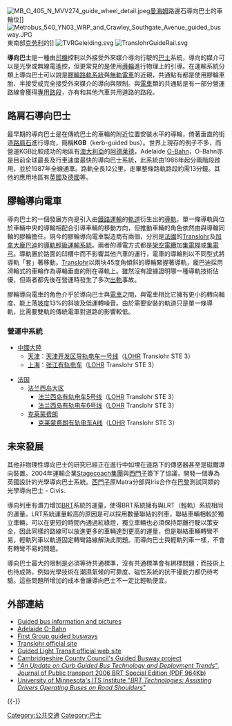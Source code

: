 {{unreferenced|time=2012-11-13}}
{{noteTA
|G1=Transport
|G2=Country
}}

{{fixbunching|beg}}
[[File:MB_O_405_N_MVV274_guide_wheel_detail.jpeg|thumb]][[曼海姆|曼海姆]]路邊石導向巴士的車輪位]]
{{fixbunching|mid}}
[[File:Metrobus_540_YN03_WRP_and_Crawley_Southgate_Avenue_guided_busway.JPG|thumb]]東南部[[克劳利|克劳利]]的{{link-en|Crawley Fastway|Crawley Fastway}}]]
{{fixbunching|mid}}
[[File:TVRGeleiding.svg|thumb]]
{{fixbunching|mid}}
[[File:TranslohrGuideRail.svg|thumb]]
{{fixbunching|end}}

'''導向巴士'''是一種由[[司機|司機]]控制以外接受外來媒介導向行駛的[[巴士|巴士]]系統，導向的媒介可以是光學或無線電遙控，但更常見的是使用[[導輪|導輪]]進行物理上的引導。在運輸系統分類上導向巴士可以說是[[膠輪路軌系統|膠輪路軌系統]]與[[無軌電車|無軌電車]]的近親，共通點有都是使用膠輪車胎、半接受或完全接受外來媒介的導向與限制。與[[電車|電車]]類的共通點是有一部分營運路線會獲得[[公車專用道|專用路段]]，亦有和其他汽車共用道路的路段。

== 路肩石導向巴士 ==
最早期的導向巴士是在傳統巴士的車輪的附近位置安裝水平的導輪，倚著垂直的街道[[路肩石|路肩石]]進行導向，簡稱'''KGB'''（kerb-guided bus）。世界上現存的例子不多，而營運KGB比較成功的地區有[[澳大利亞|澳大利亞]]的[[阿德莱德|阿德莱德]]，Adelaide [[O-Bahn公交车道|O-Bahn]]，O-Bahn亦是目前全球最長及行車速度最快的導向巴士系統，此系統由1986年起分兩階段啟用，並於1987年全線通車。路軌全長12公里，走畢整條路軌路段約需13分鐘。其他的應用地區有[[英國|英國]]及[[德國|德國]]等。

== 膠輪導向電車 ==
導向巴士的一個發展方向是引入由[[鐵路運輸|鐵路運輸]]的[[軌道|軌道]]衍生出的[[導軌|導軌]]，單一條導軌與位於車輛中央的導輪相配合引導車輛的移動方向，但推動車輛的角色依然由與導輪同軸的膠輪擔任。現今的膠輪導向電車製造商有兩個，分別是[[法國|法國]]{{link-en|劳尔重工|Lohr Industrie}}的[[Translohr|Translohr]]及[[加拿大|加拿大]][[龐巴迪|龐巴迪]]的[[龐巴迪導軌輕級運輸系統|導軌輕級運輸系統]]。兩者的導電方式都是[[接触网供电|架空電纜]]加[[集電桿|集電桿]]或[[集電弓|集電弓]]。導軌置於路面的凹槽中而不影響其他汽車的運行，電車的導輪則以不同型式將導軌「套」著移動。[[勞爾電車|Translohr]]以兩块45度角傾斜的導輪緊握著導軌，龐巴迪採用滑輪式的車輪作為導輪垂直的附在導軌上。雖然沒有證據證明哪一種導軌技術佔優，但兩者都先後在營運時發生了多次[[出軌|出軌]]事故。

膠輪導向電車的角色介乎於導向巴士與[[電車|電車]]之間，與電車相比它擁有更小的轉向輻度、能上落[[坡度|坡度]]13%的斜坡及低運轉噪音。由於需要安裝的軌道只是單一條導軌，比需要雙軌的傳統電車對道路的影響較低。
===營運中系統===
*[[中國大陸|中國大陸]]
**[[天津|天津]]：[[天津开发区导轨电车一号线|天津开发区导轨电车一号线]]（[[劳尔电车|LOHR]] Translohr STE 3）
**[[上海|上海]]：[[张江有轨电车|张江有轨电车]]（[[劳尔电车|LOHR]] Translohr STE 3）

* [[法国|法国]]
** [[法兰西岛大区|法兰西岛大区]]
*** [[法兰西岛有轨电车5号线|法兰西岛有轨电车5号线]]（[[劳尔电车|LOHR]] Translohr STE 3）
*** [[法兰西岛有轨电车6号线|法兰西岛有轨电车6号线]]（[[劳尔电车|LOHR]] Translohr STE 3）
** [[克莱蒙费朗|克莱蒙费朗]]
*** [[克莱蒙费朗有轨电车A线|克莱蒙费朗有轨电车A线]]（[[劳尔电车|LOHR]] Translohr STE 3）

== 未來發展 ==
其他非物理性導向巴士的研究已經正在進行中如埋在道路下的傳感器甚至是磁鐵導向裝置。2004年運輸企業[[捷達集團|Stagecoach集團]]與[[西門子|西門子]]簽下了協議，開發一個專為英國設計的光學導向巴士系統。[[西門子|西門子]]原Matra分部與Iris合作在[[巴黎|巴黎]]測試同類的光學導向巴士 - Civis.

導向列車有潛力增加[[BRT|BRT]]系統的運量，使得BRT系統擁有與LRT（輕軌）系統相同的運量。LRT系統運量較高的原因是可以採用數量聯結的列車，聯結車輛相較於獨立車輛，可以在更短的時間內通過紅綠燈，獨立車輛也必須保持距離行駛以策安全，因此同樣的路線可以放進更多的車輛達到更高的運量，但是聯結車輛轉彎不易，輕軌列車以軌道固定轉彎路線解決此問題。而導向巴士與輕軌列車一樣，不會有轉彎不易的問題。

導向巴士最大的限制是必須等待共通標準，沒有共通標準會有綁標問題；而技術上也待成熟，例如光學技術在潮濕氣候的可靠度、磁性系統的抗干擾能力都仍待考驗。這些問題所增加的成本會讓導向巴士不一定比輕軌便宜。

== 外部連結 ==
{{Commonscat|Guided buses|導向巴士}}

* [http://citytransport.info/FrameOBahn.htm Guided bus information and pictures] {{Wayback|url=http://citytransport.info/FrameOBahn.htm |date=20140310233827 }}
* [http://www.adelaidemetro.com.au/guides/obahn.html Adelaide O-Bahn] {{Wayback|url=http://www.adelaidemetro.com.au/guides/obahn.html |date=20060610070311 }}
* [http://www.firstgroup.com/corpfirst/company/guidedbus.php First Group guided busways]
* [https://web.archive.org/web/20060522234251/http://www.lohr.fr/transport-public.htm Translohr official site]
* [https://web.archive.org/web/20060717000611/http://www.bombardier.com/en/1_0/1_2/1_2_2_2_1.jsp Guided Light Transit official web site]
* [https://web.archive.org/web/20090416144840/http://www.cambridgeshire.gov.uk/transport/guided/ Cambridgeshire County Council's Guided Busway project]
* [https://web.archive.org/web/20080627171334/http://www.nctr.usf.edu/jpt/pdf/JPT%209-3S%20Phillips.pdf "''An Update on Curb Guided Bus Technology and Deployment Trends''", Journal of Public transport 2006 BRT Special Edition (PDF 964Kb)]
* [http://www.its.umn.edu/Research/ProjectDetail.html?id=2001046 University of Minnesota's ITS Institute "''BRT Technologies: Assisting Drivers Operating Buses on Road Shoulders''"] {{Wayback|url=http://www.its.umn.edu/Research/ProjectDetail.html?id=2001046 |date=20120208051942 }}

{{-}}
{{鐵路}}
{{公共交通}}
{{buses}}

[[Category:公共交通|Category:公共交通]]
[[Category:巴士|Category:巴士]]